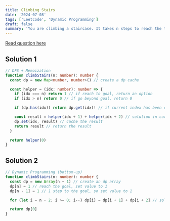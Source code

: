 ```yaml
---
title: Climbing Stairs
date: '2024-07-08'
tags: ['Leetcode', 'Dynamic Programming']
draft: false
summary: 'You are climbing a staircase. It takes n steps to reach the top. Each time you can either climb 1 or 2 steps. In how many distinct ways can you climb to the top?'
---
```


[Read question here](https://leetcode.com/problems/climbing-stairs/description/)

## Solution 1

```typescript
// DFS + Memoization
function climbStairs(n: number): number {
  const dp = new Map<number, number>() // create a dp cache

  const helper = (idx: number): number => {
    if (idx === n) return 1 // if reach to goal, return an option
    if (idx > n) return 0 // if go beyond goal, return 0

    if (dp.has(idx)) return dp.get(idx)! // if current index has been cached, return cache

    const result = helper(idx + 1) + helper(idx + 2) // solution in curent index = result(take one step) + result(take two steps)
    dp.set(idx, result) // cache the result
    return result // return the result
  }

  return helper(0)
}
```

## Solution 2

```typescript
// Dynamic Programming (bottom-up)
function climbStairs(n: number): number {
  const dp = new Array(n + 1) // create an dp array
  dp[n] = 1 // reach the goal, set value to 1
  dp[n - 1] = 1 // 1 step to the goal, so set value to 1

  for (let i = n - 2; i >= 0; i--) dp[i] = dp[i + 1] + dp[i + 2] // solution in curent index = result(take one step) + result(take two steps)

  return dp[0]
}
```

